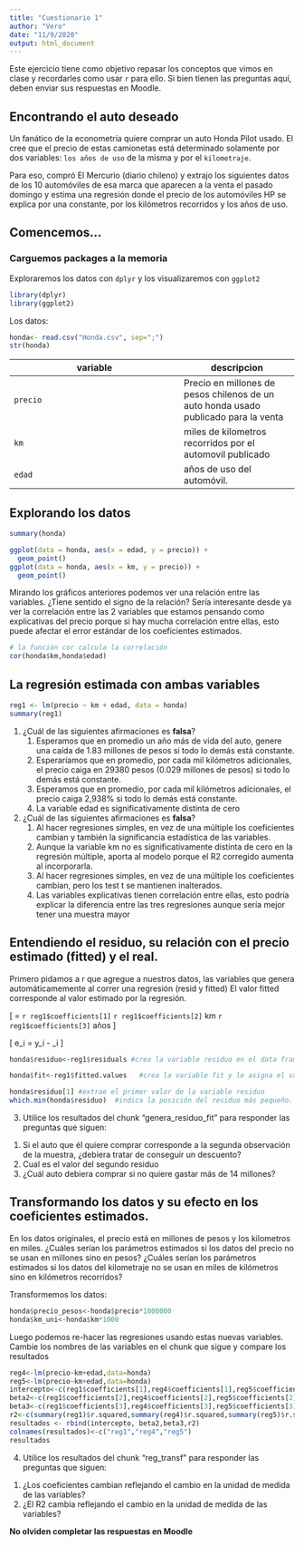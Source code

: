 ```yaml
---
title: "Cuestionario 1"
author: "Vero"
date: "11/9/2020"
output: html_document
---
```



Este ejercicio tiene como objetivo repasar los conceptos que vimos en clase y recordarles como usar `r` para ello. Si bien tienen las preguntas aquí, deben enviar sus respuestas en Moodle. 


## Encontrando el auto deseado

Un fanático de la econometría quiere comprar un auto Honda Pilot usado. El cree que el precio de estas camionetas está determinado solamente por dos variables: `los años de uso` de la misma y por el `kilometraje`. 


Para eso, compró El Mercurio (diario chileno) y extrajo los siguientes datos de los 10 automóviles de esa marca que aparecen a la venta el pasado domingo y estima una regresión donde el precio de los automóviles HP se explica por una constante, por los kilómetros recorridos y los años de uso.

## Comencemos...

### Carguemos packages a la memoria

Exploraremos los datos con `dplyr` y los visualizaremos con `ggplot2` 


```r
library(dplyr)
library(ggplot2)

```

Los datos:

```r

honda<- read.csv("Honda.csv", sep=";")
str(honda)

```

variable         | descripcion
---------------- | -----------
`precio`          | Precio en millones de pesos chilenos de un auto honda usado publicado para la venta
`km`              | miles de kilometros recorridos por el automovil publicado
`edad`         | años de uso del automóvil.

## Explorando los datos

```r

summary(honda)
```

```r
ggplot(data = honda, aes(x = edad, y = precio)) +
  geom_point()
ggplot(data = honda, aes(x = km, y = precio)) +
  geom_point()
```

Mirando los gráficos anteriores podemos ver una relación entre las variables. ¿Tiene sentido el signo de la relación? 
Sería interesante desde ya ver la correlación entre las 2 variables que estamos pensando como explicativas del precio porque si hay mucha correlación entre ellas, esto puede afectar el error estándar de los coeficientes estimados. 

```r
# la función cor calcula la correlación
cor(honda$km,honda$edad)

```

## La regresión estimada con ambas variables

```r
reg1 <- lm(precio ~ km + edad, data = honda)
summary(reg1)

```

1. ¿Cuál de las siguientes afirmaciones es **falsa**? 
<ol>
<li> Esperamos que en promedio un año más de vida del auto, genere una caída de 1.83 millones de pesos si todo lo demás está constante.  </li>
<li> Esperaríamos que en promedio, por cada mil kilómetros adicionales, el precio caiga en 29380  pesos (0.029 millones de pesos) si todo lo demás está constante.</li> 
<li> Esperamos que en promedio, por cada mil kilómetros adicionales, el precio caiga 2,938% si todo lo demás está constante.</li>  
<li> La variable edad es significativamente distinta de cero</li>
</ol>

2. ¿Cuál de las siguientes afirmaciones es **falsa**? 
<ol>
<li> Al hacer regresiones simples, en vez de una múltiple los coeficientes cambian y también la significancia estadística de las variables. </li>
<li> Aunque la variable km no es significativamente distinta de cero en la regresión múltiple, aporta al modelo porque el R2 corregido aumenta al incorporarla. </li>
<li>Al hacer regresiones simples, en vez de una múltiple los coeficientes cambian, pero los test t se mantienen inalterados. </li>
<li> Las variables explicativas tienen correlación entre ellas, esto podría explicar la diferencia entre las tres regresiones aunque sería mejor tener una muestra mayor </li>
</ol>

## Entendiendo el residuo, su relación con el precio estimado (fitted) y el real.

Primero pidamos a r que agregue a nuestros datos, las variables que genera automáticamemente al correr una regresión (resid y fitted)
El valor fitted corresponde al valor estimado por la regresión. 

\[
  \hat{y} = `r reg1$coefficients[1]`  `r reg1$coefficients[2]` \times km  `r reg1$coefficients[3]` \times años
\]

\[
  e_i = y_i - \hat{y}_i
\]

```r
honda$residuo<-reg1$residuals #crea la variable residuo en el data frame honda y le asigna los residuos de la regresión. 

honda$fit<-reg1$fitted.values   #crea la variable fit y le asigna el valor estimado del precio en función de los valores de las variables explicativas.

honda$residuo[1] #extrae el primer valor de la variable residuo
which.min(honda$residuo)  #indica la posición del residuo más pequeño.
```
3. Utilice los resultados del chunk "genera_residuo_fit" para responder las preguntas que siguen:

 <ol>
<li> Si el auto que él quiere comprar corresponde a la segunda observación de la muestra, ¿debiera tratar de conseguir un descuento? </li>
<li> Cual es el valor del segundo residuo </li>
<li>¿Cuál auto debiera comprar si no quiere gastar más de 14 millones? </li>
</ol>

## Transformando los datos y su efecto en los coeficientes estimados.

En los datos originales, el precio está en millones de pesos y los kilometros en miles. ¿Cuáles serían los parámetros estimados si los datos del precio no se usan en millones sino en pesos? ¿Cuáles serían los parámetros estimados si los datos del kilometraje no se usan en miles de kilómetros sino en kilómetros recorridos?

Transformemos los datos: 
```r
honda$precio_pesos<-honda$precio*1000000
honda$km_uni<-honda$km*1000

```

Luego podemos re-hacer las regresiones usando estas nuevas variables. Cambie los nombres de las variables en el chunk que sigue y compare los resultados
```r
reg4<-lm(precio~km+edad,data=honda)
reg5<-lm(precio~km+edad,data=honda)
intercepto<-c(reg1$coefficients[1],reg4$coefficients[1],reg5$coefficients[1])
beta2<-c(reg1$coefficients[2],reg4$coefficients[2],reg5$coefficients[2])
beta3<-c(reg1$coefficients[3],reg4$coefficients[3],reg5$coefficients[3])
r2<-c(summary(reg1)$r.squared,summary(reg4)$r.squared,summary(reg5)$r.squared)
resultados <- rbind(intercepto, beta2,beta3,r2)
colnames(resultados)<-c("reg1","reg4","reg5")
resultados

```

4. Utilice los resultados del chunk "reg_transf" para responder las preguntas que siguen:

 <ol>
<li> ¿Los coeficientes cambian reflejando el cambio en la unidad de medida de las variables? </li>
 <li> ¿El R2 cambia reflejando el cambio en la unidad de medida de las variables?</li>
 </ol>

**No olviden completar las respuestas en Moodle**



